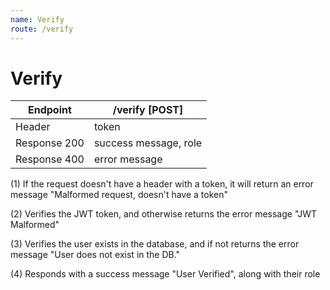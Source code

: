 ```yaml
---
name: Verify
route: /verify
---
```


# Verify
| Endpoint | /verify [POST] |
| ------ | ----------- |
| Header   | token |
| Response 200 | success message, role |
| Response 400 | error message |

(1) If the request doesn't have a header with a token, it will return an error message "Malformed request, doesn't have a token"

(2) Verifies the JWT token, and otherwise returns the error message "JWT Malformed"

(3) Verifies the user exists in the database, and if not returns the error message "User does not exist in the DB."

(4) Responds with a success message "User Verified", along with their role